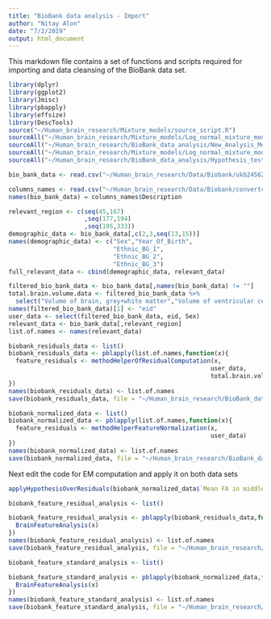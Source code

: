 ```yaml
---
title: "BioBank data analysis - Import"
author: "Nitay Alon"
date: "7/2/2019"
output: html_document
---
```


This markdown file contains a set of functions and scripts required for importing and data cleansing of the BioBank data set.
```r
library(dplyr)
library(ggplot2)
library(Jmisc)
library(pbapply)
library(effsize)
library(DescTools)
source("~/Human_brain_research/Mixture_models/source_script.R")
sourceAll("~/Human_brain_research/Mixture_models/Log_normal_mixture_model/Grid_Search/llk_computation/")
sourceAll("~/Human_brain_research/BioBank_data_analysis/New_Analysis_Method/Residuals_analysis_methods/")
sourceAll("~/Human_brain_research/Mixture_models/Log_normal_mixture_model/Grid_Search/llk_computation/")
sourceAll("~/Human_brain_research/BioBank_data_analysis/Hypothesis_testing_methods/")
```

```r
bio_bank_data <- read.csv("~/Human_brain_research/Data/Biobank/ukb24562.csv",header = T, stringsAsFactors = F)
```

```r
columns_names <- read.csv("~/Human_brain_research/Data/Biobank/convertcsv.csv", header = T, stringsAsFactors = F)
names(bio_bank_data) = columns_names$Description
```

```r
relevant_region <- c(seq(45,167)
                     ,seq(177,194)
                     ,seq(195,333))
demographic_data <- bio_bank_data[,c(2,3,seq(13,15))]
names(demographic_data) <- c("Sex","Year_Of_Birth",
                             "Ethnic_BG_1",
                             "Ethnic_BG_2",
                             "Ethnic_BG_3")
full_relevant_data <- cbind(demographic_data, relevant_data)
```

```r
filtered_bio_bank_data <- bio_bank_data[,names(bio_bank_data) != ""]
total.brain.volume.data <- filtered_bio_bank_data %>% 
  select("Volume of brain, grey+white matter","Volume of ventricular cerebrospinal fluid")
names(filtered_bio_bank_data)[1] <- "eid"
user_data <- select(filtered_bio_bank_data, eid, Sex)
relevant_data <- bio_bank_data[,relevant_region]
list.of.names <- names(relevant_data)
```


```r
biobank_residuals_data <- list()
biobank_residuals_data <- pblapply(list.of.names,function(x){
  feature_residuals <- methodHelperOfResidualComputation(x,
                                                        user_data,
                                                        total.brain.volume.data)
})
names(biobank_residuals_data) <- list.of.names
save(biobank_residuals_data, file = "~/Human_brain_research/BioBank_data_analysis/Final_data_for_analysis/BioBank_residual_data.RData")
```

```r
biobank_normalized_data <- list()
biobank_normalized_data <- pblapply(list.of.names,function(x){
  feature_residuals <- methodHelperFeatureNormalization(x,
                                                        user_data)
})
names(biobank_normalized_data) <- list.of.names
save(biobank_normalized_data, file = "~/Human_brain_research/BioBank_data_analysis/Final_data_for_analysis/BioBank_standardized_data.RData")
```

Next edit the code for EM computation and apply it on both data sets

```r
applyHypothesisOverResiduals(biobank_normalized_data$`Mean FA in middle cerebellar peduncle on FA skeleton`)
```

```r
biobank_feature_residual_analysis <- list()

biobank_feature_residual_analysis <- pblapply(biobank_residuals_data,function(x){
  BrainFeatureAnalysis(x)
})
names(biobank_feature_residual_analysis) <- list.of.names
save(biobank_feature_residual_analysis, file = "~/Human_brain_research/BioBank_data_analysis/Final_data_for_analysis/biobank_feature_residual_analysis.RData")
```

```r
biobank_feature_standard_analysis <- list()

biobank_feature_standard_analysis <- pblapply(biobank_normalized_data,function(x){
  BrainFeatureAnalysis(x)
})
names(biobank_feature_standard_analysis) <- list.of.names
save(biobank_feature_standard_analysis, file = "~/Human_brain_research/BioBank_data_analysis/Final_data_for_analysis/biobank_feature_standard_analysis.RData")
```
